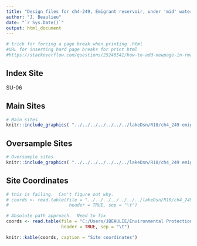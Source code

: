 ```yaml
---
title: "Design files for ch4-249, Emigrant reservoir, under 'mid' water levels"
author: "J. Beaulieu"
date: "`r Sys.Date()`"
output: html_document
---
```


```r
# trick for forcing a page break when printing .html
#URL for inserting hard page breaks for print html
#https://stackoverflow.com/questions/25240541/how-to-add-newpage-in-rmarkdown-in-a-smart-way
```

## Index Site
SU-06

## Main Sites
```r
# Main sites
knitr::include_graphics( "../../../../../../../lakeDsn/R10/ch4_249 emigrant/ch4_249_mid/249_midMain.png")
```
<P style="page-break-before: always">
  
  

## Oversample Sites
```r
# Oversample sites
knitr::include_graphics( "../../../../../../../lakeDsn/R10/ch4_249 emigrant/ch4_249_mid/249_midOver.png")
```

<P style="page-break-before: always">
## Site Coordinates
```r
# this is failing.  Can't figure out why.
# coords <- read.table(file = "../../../../../../../lakeDsn/R10/ch4_249 emigrant/ch4_249_mid/ch4_249_midSites.txt",
#                       header = TRUE, sep = "\t")

# Absolute path approach.  Need to fix
coords <- read.table(file = "C:/Users/JBEAULIE/Environmental Protection Agency (EPA)/SuRGE Survey of Reservoir Greenhouse gas Emissions - Documents/lakeDsn/R10/ch4_249 emigrant/ch4_249_mid/ch4_249_midSites.txt",
                     header = TRUE, sep = "\t")

knitr::kable(coords, caption = "Site coordinates")
```